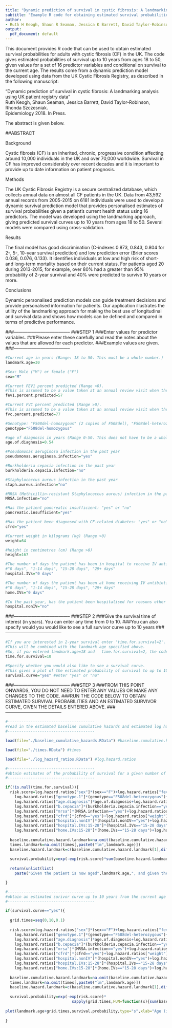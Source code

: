 ---
title: "Dynamic prediction of survival in cystic fibrosis: A landmarking analysis using patient registry data"
subtitle: "Example R code for obtaining estimated survival probabilities"
author: 
- Ruth H Keogh, Shaun R Seaman, Jessica K Barrett, David Taylor-Robinson, Rhonda Szczesniak
output:
  pdf_document: default
---

This document provides R code that can be used to obtain estimated survival probabilities for adults with cystic fibrosis (CF) in the UK. The code gives estimated probabilities of survival up to 10 years from ages 18 to 50, given values for a set of 16 predictor variables and conditional on survival to the current age. The results come from a dynamic prediction model developed using data from the UK Cystic Fibrosis Registry, as described in the following manuscript:

"Dynamic prediction of survival in cystic fibrosis: A landmarking analysis using UK patient registry data" \
Ruth Keogh, Shaun Seaman, Jessica Barrett, David Taylor-Robinson, Rhonda Szczesniak. \
Epidemiology 2018. In Press.

The abstract is given below. 

##ABSTRACT

Background

Cystic fibrosis (CF) is an inherited, chronic, progressive condition affecting around 10,000 individuals in the UK and over 70,000 worldwide. Survival in CF has improved considerably over recent decades and it is important to provide up to date information on patient prognosis.

Methods

The UK Cystic Fibrosis Registry is a secure centralized database, which collects annual data on almost all CF patients in the UK. Data from 43,592 annual records from 2005-2015 on 6181 individuals were used to develop a dynamic survival prediction model that provides personalised estimates of survival probabilities given a patient's current health status using 16 predictors. The model was developed using the landmarking approach, giving predicted survival curves up to 10 years from ages 18 to 50. Several models were compared using cross-validation.

Results

The final model has good discrimination (C-indexes 0.873, 0.843, 0.804 for 2-, 5-, 10-year survival prediction) and low prediction error (Brier scores 0.036, 0.076, 0.133). It identifies individuals at low and high risk of short- and long-term mortality based on their current status. For patients aged 20 during 2013-2015, for example, over 80% had a greater than 95% probability of 2-year survival and 40% were predicted to survive 10 years or more. 

Conclusions

Dynamic personalised prediction models can guide treatment decisions and provide personalised information for patients. Our application illustrates the utility of the landmarking approach for making the best use of longitudinal and survival data and shows how models can be defined and compared in terms of predictive performance.


###--------------------------------------
###STEP 1
###Enter values for predictor variables.
###Please enter these carefully and read the notes about the values that are allowed for each predictor.
###Example values are given.
###--------------------------------------

```{r tidy=TRUE}
#Current age in years (Range: 18 to 50. This must be a whole number.)
landmark.age=30 

#Sex: Male ("M") or female ("F")
sex="M" 

#Current FEV1 percent predicted (Range >0).
#This is assumed to be a value taken at an annual review visit when the patient is "well".
fev1.percent.predicted=57 

#Current FVC percent predicted (Range >0).
#This is assumed to be a value taken at an annual review visit when the patient is "well".
fvc.percent.predicted=77 

#Genotype: "F508del-homozygous" (2 copies of F508del), "F508del-heterozygous" (1 copy of F508del), "other" (0 copies of F508del)
genotype="F508del-homozygous" 

#age of diagnosis in years (Range 0-50. This does not have to be a whole number, e.g. you can enter 0.5.)
age.of.diagnosis=0.54

#Pseudomonas aeruginosa infection in the past year
pseudomonas.aeruginosa.infection="yes" 

#Burkholderia cepacia infection in the past year
burkholderia.cepacia.infection="no" 

#Staphylococcus aureus infection in the past year
staph.aureus.infection="no" 

#MRSA (Methicillin-resistant Staphylococcus aureus) infection in the past year
MRSA.infection="no" 

#Has the patient pancreatic insufficient: "yes" or "no"
pancreatic.insufficient="yes"

#Has the patient been diagnosed with CF-related diabetes: "yes" or "no"
cfrd="yes"

#Current weight in kilograms (kg) (Range >0)
weight=64 

#height in centimetres (cm) (Range >0)
height=167 

#The number of days the patient has been in hospital to receive IV antibiotics in the past year#
#"0 days", "1-14 days", "15-28 days", "29+ days"
hospital.IVs="0 days" 

#The number of days the patient has been at home receiving IV antibiotics in the past year#
#"0 days", "1-14 days", "15-28 days", "29+ days"
home.IVs="0 days" 

#In the past year, has the patient been hospitalised for reasons other than receiving IVs: "yes" or "no"
hospital.nonIV="no" 
```

###--------------------------------------
###STEP 2
###Give the survival time of interest (in years). You can enter any time from 0 to 10.
###You can also specify would you would like to see a full survivor curve up to 10 years
###--------------------------------------

```{r tidy=TRUE}
#If you are interested in 2-year survival enter 'time.for.survival=2'. 
#This will be combined with the landmark age specified above. 
#So, if you entered landmark.age=18 and   time.for.survival=2, the code below will provide an estimate of survival to age 20 for an individual currently aged 18 and with the values for the predictors entered above.
time.for.survival=10

#Specify whether you would also like to see a survival curve. 
#This gives a plot of the estimated probability of survival to up to 10 years from the current age. 
survival.curve="yes" #enter "yes" or "no"
```

###--------------------------------------
###STEP 3
###FROM THIS POINT ONWARDS, YOU DO NOT NEED TO ENTER ANY VALUES OR MAKE ANY CHANGES TO THE CODE.
###RUN THE CODE BELOW TO OBTAIN ESTIMATED SURVIVAL PROBABILITIES AND AN ESTIMATED SURVIVOR CURVE, GIVEN THE DETAILS ENTERED ABOVE.
###--------------------------------------

```{r tidy=TRUE}

#--------------------------------------
#read in the estimated baseline cumulative hazards and estimated log hazard ratios
#--------------------------------------

load(file="./baseline_cumulative_hazards.RData") #baseline.cumulative.hazards

load(file="./times.RData") #times

load(file="./log_hazard_ratios.RData") #log.hazard.ratios

#--------------------------------------
#obtain estimates of the probability of survival for a given number of years (time.for.survival: up to 10 years from the current age)
#--------------------------------------

if(!is.null(time.for.survival)){
  risk.score=log.hazard.ratios["sex"]*(sex=="F")+log.hazard.ratios["fev1"]*fev1.percent.predicted+log.hazard.ratios["fvc"]*fvc.percent.predicted+
    log.hazard.ratios["genotype.1"]*(genotype=="F508del-heterozygous")+log.hazard.ratios["genotype.0"]*(genotype=="other")+
    log.hazard.ratios["age.diagnosis"]*age.of.diagnosis+log.hazard.ratios["p.aeruginosa"]*(pseudomonas.aeruginosa.infection=="yes")+
    log.hazard.ratios["b.cepacia"]*(burkholderia.cepacia.infection=="yes")+log.hazard.ratios["s.aureus"]*(staph.aureus.infection=="yes")+
    log.hazard.ratios["mrsa"]*(MRSA.infection=="yes")+log.hazard.ratios["panc.insuff"]*(pancreatic.insufficient=="yes")+
    log.hazard.ratios["cfrd"]*(cfrd=="yes")+log.hazard.ratios["weight"]*weight+log.hazard.ratios["height"]*height+log.hazard.ratios["year"]*10+
    log.hazard.ratios["hospital.nonIV"]*(hospital.nonIV=="yes")+log.hazard.ratios["hospital.IVs:1-14"]*(hospital.IVs=="1-14 days")+
    log.hazard.ratios["hospital.IVs:15-28"]*(hospital.IVs=="15-28 days")+log.hazard.ratios["hospital.IVs:29+"]*(hospital.IVs=="29+ days")+log.hazard.ratios["home.IVs:1-14"]*(home.IVs=="1-14 days")+
    log.hazard.ratios["home.IVs:15-28"]*(home.IVs=="15-28 days")+log.hazard.ratios["home.IVs:29+"]*(home.IVs=="29+ days")
  
  baseline.cumulative.hazard.landmark=na.omit(baseline.cumulative.hazards[,paste0("lm",landmark.age)])
  times.landmark=na.omit(times[,paste0("lm",landmark.age)])
  baseline.hazard.landmark=c(baseline.cumulative.hazard.landmark[1],diff(baseline.cumulative.hazard.landmark,lag=1))
  
  survival.probability=exp(-exp(risk.score)*sum(baseline.hazard.landmark[which(times.landmark<=landmark.age+time.for.survival)]))
  
  return(unlist(list(
    paste("Given the patient is now aged",landmark.age,", and given the values provided for the predictors"),paste(" the patient's probability of survival to age",landmark.age+time.for.survival,"is",round(survival.probability,3)))))

}
```

```{r tidy=TRUE}
#--------------------------------------
#obtain an estimated surivor curve up to 10 years from the current age
#--------------------------------------

if(survival.curve=="yes"){
  
  grid.times=seq(0,10,0.1)
  
  risk.score=log.hazard.ratios["sex"]*(sex=="F")+log.hazard.ratios["fev1"]*fev1.percent.predicted+log.hazard.ratios["fvc"]*fvc.percent.predicted+
    log.hazard.ratios["genotype.1"]*(genotype=="F508del-heterozygous")+log.hazard.ratios["genotype.0"]*(genotype=="other")+
    log.hazard.ratios["age.diagnosis"]*age.of.diagnosis+log.hazard.ratios["p.aeruginosa"]*(pseudomonas.aeruginosa.infection=="yes")+
    log.hazard.ratios["b.cepacia"]*(burkholderia.cepacia.infection=="yes")+log.hazard.ratios["s.aureus"]*(staph.aureus.infection=="yes")+
    log.hazard.ratios["mrsa"]*(MRSA.infection=="yes")+log.hazard.ratios["panc.insuff"]*(pancreatic.insufficient=="yes")+
    log.hazard.ratios["cfrd"]*(cfrd=="yes")+log.hazard.ratios["weight"]*weight+log.hazard.ratios["height"]*height+log.hazard.ratios["year"]*10+
    log.hazard.ratios["hospital.nonIV"]*(hospital.nonIV=="yes")+log.hazard.ratios["hospital.IVs:1-14"]*(hospital.IVs=="1-14 days")+
    log.hazard.ratios["hospital.IVs:15-28"]*(hospital.IVs=="15-28 days")+log.hazard.ratios["hospital.IVs:29+"]*(hospital.IVs=="29+ days")+log.hazard.ratios["home.IVs:1-14"]*(home.IVs=="1-14 days")+
    log.hazard.ratios["home.IVs:15-28"]*(home.IVs=="15-28 days")+log.hazard.ratios["home.IVs:29+"]*(home.IVs=="29+ days")
  
  baseline.cumulative.hazard.landmark=na.omit(baseline.cumulative.hazards[,paste0("lm",landmark.age)])
  times.landmark=na.omit(times[,paste0("lm",landmark.age)])
  baseline.hazard.landmark=c(baseline.cumulative.hazard.landmark[1],diff(baseline.cumulative.hazard.landmark,lag=1))
  
  survival.probability=exp(-exp(risk.score)*
                             sapply(grid.times,FUN=function(x){sum(baseline.hazard.landmark[which(times.landmark<=landmark.age+x)])}))
  
plot(landmark.age+grid.times,survival.probability,type="s",xlab="Age (in years)",ylab="Survival probability")
  
}

```
